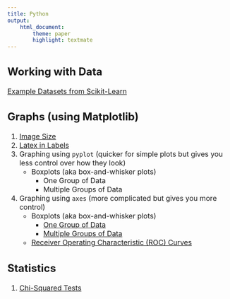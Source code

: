 ```yaml
---
title: Python
output:
    html_document:
        theme: paper
        highlight: textmate
---
```

<font size="3">

## Working with Data
[Example Datasets from Scikit-Learn](python/data/sklearn_datasets.html)

## Graphs (using Matplotlib)
1. [Image Size](python/graphs/image_size.html)
2. [Latex in Labels](python/graphs/latex_in_labels.html)
3. Graphing using `pyplot` (quicker for simple plots but gives you less control over how they look)
    - Boxplots (aka box-and-whisker plots)
        + One Group of Data
        + Multiple Groups of Data
4. Graphing using `axes` (more complicated but gives you more control)
    - Boxplots (aka box-and-whisker plots)
        + [One Group of Data](python/graphs/ax_based/boxplots_single_group.html)
        + [Multiple Groups of Data](python/graphs/ax_based/boxplots_multiple_groups.html)
    - [Receiver Operating Characteristic (ROC) Curves](python/graphs/ax_based/roc_curves.html)

## Statistics
1. [Chi-Squared Tests](python/statistics/chi_squared.html)

</font>
